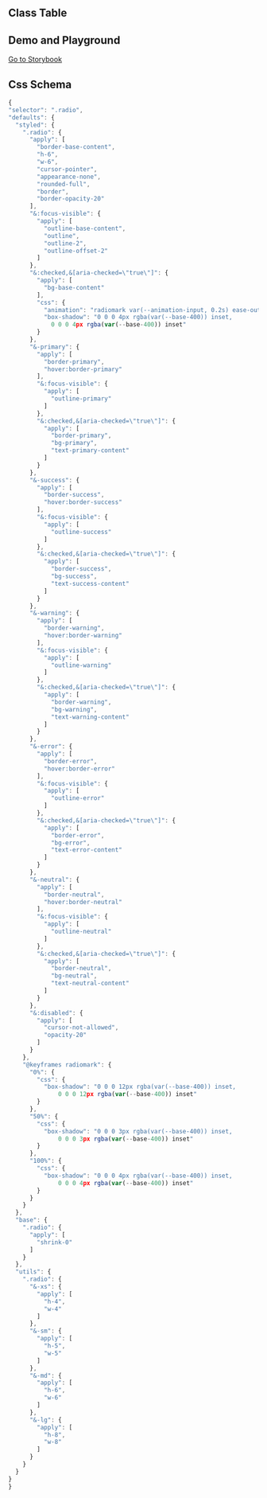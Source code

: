 
## Class Table

<CssTable name="radio" />

## Demo and Playground

[Go to Storybook](https://icestack-storybook.vercel.app/?path=/docs/data-entry-radio--docs)

## Css Schema

```js
{
"selector": ".radio",
"defaults": {
  "styled": {
    ".radio": {
      "apply": [
        "border-base-content",
        "h-6",
        "w-6",
        "cursor-pointer",
        "appearance-none",
        "rounded-full",
        "border",
        "border-opacity-20"
      ],
      "&:focus-visible": {
        "apply": [
          "outline-base-content",
          "outline",
          "outline-2",
          "outline-offset-2"
        ]
      },
      "&:checked,&[aria-checked=\"true\"]": {
        "apply": [
          "bg-base-content"
        ],
        "css": {
          "animation": "radiomark var(--animation-input, 0.2s) ease-out",
          "box-shadow": "0 0 0 4px rgba(var(--base-400)) inset,
            0 0 0 4px rgba(var(--base-400)) inset"
        }
      },
      "&-primary": {
        "apply": [
          "border-primary",
          "hover:border-primary"
        ],
        "&:focus-visible": {
          "apply": [
            "outline-primary"
          ]
        },
        "&:checked,&[aria-checked=\"true\"]": {
          "apply": [
            "border-primary",
            "bg-primary",
            "text-primary-content"
          ]
        }
      },
      "&-success": {
        "apply": [
          "border-success",
          "hover:border-success"
        ],
        "&:focus-visible": {
          "apply": [
            "outline-success"
          ]
        },
        "&:checked,&[aria-checked=\"true\"]": {
          "apply": [
            "border-success",
            "bg-success",
            "text-success-content"
          ]
        }
      },
      "&-warning": {
        "apply": [
          "border-warning",
          "hover:border-warning"
        ],
        "&:focus-visible": {
          "apply": [
            "outline-warning"
          ]
        },
        "&:checked,&[aria-checked=\"true\"]": {
          "apply": [
            "border-warning",
            "bg-warning",
            "text-warning-content"
          ]
        }
      },
      "&-error": {
        "apply": [
          "border-error",
          "hover:border-error"
        ],
        "&:focus-visible": {
          "apply": [
            "outline-error"
          ]
        },
        "&:checked,&[aria-checked=\"true\"]": {
          "apply": [
            "border-error",
            "bg-error",
            "text-error-content"
          ]
        }
      },
      "&-neutral": {
        "apply": [
          "border-neutral",
          "hover:border-neutral"
        ],
        "&:focus-visible": {
          "apply": [
            "outline-neutral"
          ]
        },
        "&:checked,&[aria-checked=\"true\"]": {
          "apply": [
            "border-neutral",
            "bg-neutral",
            "text-neutral-content"
          ]
        }
      },
      "&:disabled": {
        "apply": [
          "cursor-not-allowed",
          "opacity-20"
        ]
      }
    },
    "@keyframes radiomark": {
      "0%": {
        "css": {
          "box-shadow": "0 0 0 12px rgba(var(--base-400)) inset,
              0 0 0 12px rgba(var(--base-400)) inset"
        }
      },
      "50%": {
        "css": {
          "box-shadow": "0 0 0 3px rgba(var(--base-400)) inset,
              0 0 0 3px rgba(var(--base-400)) inset"
        }
      },
      "100%": {
        "css": {
          "box-shadow": "0 0 0 4px rgba(var(--base-400)) inset,
              0 0 0 4px rgba(var(--base-400)) inset"
        }
      }
    }
  },
  "base": {
    ".radio": {
      "apply": [
        "shrink-0"
      ]
    }
  },
  "utils": {
    ".radio": {
      "&-xs": {
        "apply": [
          "h-4",
          "w-4"
        ]
      },
      "&-sm": {
        "apply": [
          "h-5",
          "w-5"
        ]
      },
      "&-md": {
        "apply": [
          "h-6",
          "w-6"
        ]
      },
      "&-lg": {
        "apply": [
          "h-8",
          "w-8"
        ]
      }
    }
  }
}
}
```